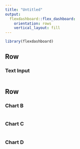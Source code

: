 ```yaml
---
title: "Untitled"
output: 
  flexdashboard::flex_dashboard:
    orientation: rows
    vertical_layout: fill
---
```


```r
library(flexdashboard)
```

Row
-----------------------------------------------------------------------

### Text Input

```r

```

Row
-----------------------------------------------------------------------

### Chart B

```r

```

### Chart C

```r

```

### Chart D

```r

```

